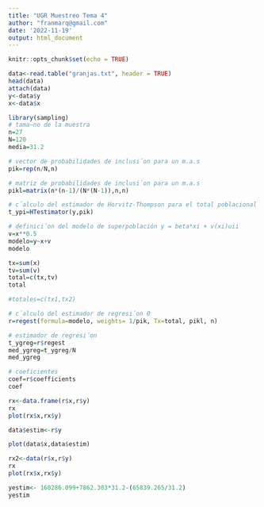 ```yaml
---
title: "UGR Muestreo Tema 4"
author: "franmarq@gmail.com"
date: '2022-11-19'
output: html_document
---
```


```r
knitr::opts_chunk$set(echo = TRUE)
```



```r
data<-read.table("granjas.txt", header = TRUE)
head(data)
attach(data)
y<-data$y
x<-data$x
```



```r
library(sampling)
# tama~no de la muestra 
n=27 
N=120
media=31.2

# vector de probabilidades de inclusi´on para un m.a.s 
pik=rep(n/N,n) 

# matriz de probabilidades de inclusi´on para un m.a.s 
pikl=matrix(n*(n-1)/(N*(N-1)),n,n) 

# c´alculo del estimador de Horvitz-Thompson para el total poblacional 
t_ypi=HTestimator(y,pik)

```



```r
# definici´on del modelo de superpoblación y = beta*xi + v(xi)uii 
v=x**0.5
modelo=y~x+v
modelo
```


```r
tx=sum(x)
tv=sum(v)
total=c(tx,tv)
total

#totales=c(tx1,tx2) 

# c´alculo del estimador de regresi´on 0 
r=regest(formula=modelo, weights= 1/pik, Tx=total, pikl, n) 

# estimador de regresi´on 
t_ygreg=r$regest 
med_ygreg=t_ygreg/N
med_ygreg

# coeficientes 
coef=r$coefficients 
coef
```

```r
rx<-data.frame(r$x,r$y)
rx
plot(rx$x,rx$y)

data$estim<-r$y

plot(data$x,data$estim)
```

```r
rx2<-data(r$x,r$y)
rx
plot(rx$x,rx$y)

```



```r
yestim<- 160286.099+7862.303*31.2-(65839.265/31.2)
yestim


```
